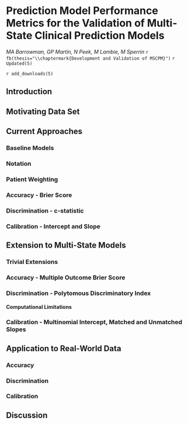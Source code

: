 # Prediction Model Performance Metrics for the Validation of Multi-State Clinical Prediction Models {#chap-performance-metrics}
*MA Barrowman, GP Martin, N Peek, M Lambie, M Sperrin*
`r fb(thesis="\\chaptermark{Development and Validation of MSCPM}")`
`r Updated(5)`

`r add_downloads(5)`

## Introduction

## Motivating Data Set

## Current Approaches


### Baseline Models

### Notation

### Patient Weighting

### Accuracy - Brier Score

### Discrimination - c-statistic

### Calibration - Intercept and Slope

## Extension to Multi-State Models

### Trivial Extensions

### Accuracy  - Multiple Outcome Brier Score

### Discrimination - Polytomous Discriminatory Index

#### Computational Limitations

### Calibration - Multinomial Intercept, Matched and Unmatched Slopes

## Application to Real-World Data

### Accuracy

### Discrimination

### Calibration

## Discussion
